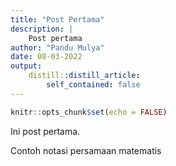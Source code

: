 ```yaml
---
title: "Post Pertama"
description: |
    Post pertama
author: "Pandu Mulya"
date: 08-03-2022
output:
    distill::distill_article:
        self_contained: false
---
```


```r
knitr::opts_chunk$set(echo = FALSE)
```

Ini post pertama.

Contoh notasi persamaan matematis
\begin{align}
\sum F &= \sum m \times a\\
\sum F_x &= \sum m \times a_x\\
\sum F_y &= \sum m \times a_y\\
\theta &= \frac{\sum F_y}{\sum F_x}
\end{align}

